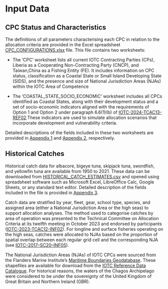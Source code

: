 # Input Data {#inputData}

## CPC Status and Characteristics

The definitions of all parameters characterising each CPC in relation to the allocation criteria are provided in the Excel spreadsheet  [CPC_CONFIGURATIONS.xlsx](./CPC_CONFIGURATIONS.xlsx) file. This file contains two worksheets:
  
- The 'CPC' worksheet lists all current IOTC Contracting Parties (CPs), Liberia as a Cooperating Non-Contracting Party (CNCP), and Taiwan,China as a Fishing Entity (FE). It includes information on CPC status, classification as a Coastal State or Small Island Developing State (SIDS), and the presence and size of National Jurisdiction Areas (NJAs) within the IOTC Area of Competence

- The 'COASTAL_STATE_SOCIO_ECONOMIC' worksheet includes all CPCs identified as Coastal States, along with their development status and a set of socio-economic indicators aligned with the requirements of Option 1 and Option 2 under paragraph 6.6(1)(b) of [IOTC-2024-TCAC13-REF02](https://iotc.org/documents/TCAC/13/REF02E).These indicators are used to simulate allocation scenarios that incorporate development and vulnerability criteria.

Detailed descriptions of the fields included in these two worksheets are provided in [Appendix 1](#cpcInformation) and [Appendix 2](#csFields), respectively.

## Historical Catches {#historicalCatch}

Historical catch data for albacore, bigeye tuna, skipjack tuna, swordfish, and yellowfin tuna are available from 1950 to 2021. These data can be downloaded from [HISTORICAL_CATCH_ESTIMATES.csv](./HISTORICAL_CATCH_ESTIMATES.csv) and opened using spreadsheet software such as Microsoft Excel, LibreOffice Calc, Google Sheets, or any standard text editor. Detailed description of the fields included in the file is provided in [Appendix 3](#catchFields).

Catch data are stratified by year, fleet, gear, school type, species, and assigned area (either a National Jurisdiction Area or the high seas) to support allocation analyses. The method used to categorise catches by area of operation was presented to the Technical Committee on Allocation Criteria at its twelfth meeting in October 2023 and endorsed by participants ([IOTC-2023-TCAC12-INF02](https://iotc.org/documents/TCAC/12/INF02)). For longline and surface fisheries operating on the high seas, catches were allocated to NJAs based on the proportion of spatial overlap between each regular grid cell and the corresponding NJA (see [IOTC–2017–SC20–INF05](https://www.iotc.org/documents/estimation-eez-catches-iotc-database)).

The National Jurisdiction Areas (NJAs) of IOTC CPCs were sourced from the Flanders Marine Institute's [Maritime Boundaries Geodatabase](https://doi.org/10.14284/628). These shapefiles are available for download from the [IOTC Reference Data Catalogue](https://data.iotc.org/reference/latest/domain/admin/shapefiles/IO_NJA_AREAS_1.0.0_SHP.zip). For historical reasons, the waters of the Chagos Archipelago were considered to be under the sovereignty of the United Kingdom of Great Britain and Northern Ireland (GBR).
